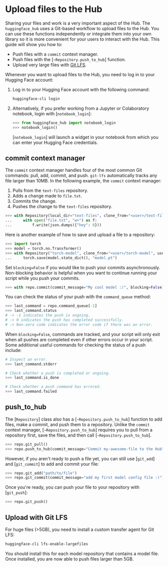 # Upload files to the Hub

Sharing your files and work is a very important aspect of the Hub. The `huggingface_hub` uses a Git-based workflow to upload files to the Hub. You can use these functions independently or integrate them into your own library so it is more convenient for your users to interact with the Hub. This guide will show you how to:

* Push files with a `commit` context manager.
* Push files with the [`~Repository.push_to_hub`] function.
* Upload very large files with [Git LFS](https://git-lfs.github.com/).

Whenever you want to upload files to the Hub, you need to log in to your Hugging Face account:

1. Log in to your Hugging Face account with the following command:

   ```bash
   huggingface-cli login
   ```

2. Alternatively, if you prefer working from a Jupyter or Colaboratory notebook, login with [`notebook_login`]:

   ```python
   >>> from huggingface_hub import notebook_login
   >>> notebook_login()
   ```

   [`notebook_login`] will launch a widget in your notebook from which you can enter your Hugging Face credentials.

## commit context manager

The `commit` context manager handles four of the most common Git commands: pull, add, commit, and push. `git-lfs` automatically tracks any file larger than 10MB. In the following example, the `commit` context manager:

1. Pulls from the `text-files` repository.
2. Adds a change made to `file.txt`.
3. Commits the change.
4. Pushes the change to the `text-files` repository.

```python
>>> with Repository(local_dir="text-files", clone_from="<user>/text-files").commit(commit_message="My first file :)"):
...     with open("file.txt", "w+") as f:
...         f.write(json.dumps({"hey": 8}))
```

Here is another example of how to save and upload a file to a repository:

```python
>>> import torch
>>> model = torch.nn.Transformer()
>>> with Repository("torch-model", clone_from="<user>/torch-model", use_auth_token=True).commit(commit_message="My cool model :)"):
...     torch.save(model.state_dict(), "model.pt")
```

Set `blocking=False` if you would like to push your commits asynchronously. Non-blocking behavior is helpful when you want to continue running your script while you push your commits.

```python
>>> with repo.commit(commit_message="My cool model :)", blocking=False)
```

You can check the status of your push with the `command_queue` method:

```python
>>> last_command = repo.command_queue[-1]
>>> last_command.status
# -> -1 indicates the push is ongoing.
# -> 0 indicates the push has completed successfully.
# -> Non-zero code indicates the error code if there was an error.
```

When `blocking=False`, commands are tracked, and your script will only exit when all pushes are completed even if other errors occur in your script. Some additional useful commands for checking the status of a push include:

```python
# Inspect an error.
>>> last_command.stderr

# Check whether a push is completed or ongoing.
>>> last_command.is_done

# Check whether a push command has errored.
>>> last_command.failed
```

## push_to_hub

The [`Repository`] class also has a [`~Repository.push_to_hub`] function to add files, make a commit, and push them to a repository. Unlike the `commit` context manager, [`~Repository.push_to_hub`] requires you to pull from a repository first, save the files, and then call [`~Repository.push_to_hub`].

```python
>>> repo.git_pull()
>>> repo.push_to_hub(commit_message="Commit my-awesome-file to the Hub")
```

However, if you aren't ready to push a file yet, you can still use [`git_add`] and [`git_commit`] to add and commit your file:

```py
>>> repo.git_add("path/to/file")
>>> repo.git_commit(commit_message="add my first model config file :)")
```

Once you're ready, you can push your file to your repository with [`git_push`]:

```py
>>> repo.git_push()
```

## Upload with Git LFS

For huge files (>5GB), you need to install a custom transfer agent for Git LFS:

```bash
huggingface-cli lfs-enable-largefiles
```

You should install this for each model repository that contains a model file. Once installed, you are now able to push files larger than 5GB.